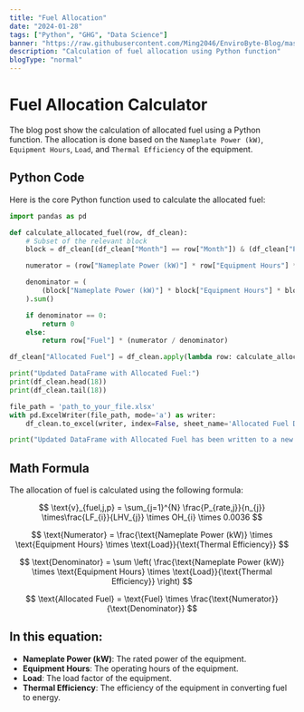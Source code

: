 ```yaml
---
title: "Fuel Allocation"
date: "2024-01-28"
tags: ["Python", "GHG", "Data Science"]
banner: "https://raw.githubusercontent.com/Ming2046/EnviroByte-Blog/master/images/fuelallocation.jpg"
description: "Calculation of fuel allocation using Python function"
blogType: "normal"
---
```


# Fuel Allocation Calculator

The blog post show the calculation of allocated fuel using a Python function. The allocation is done based on the `Nameplate Power (kW)`, `Equipment Hours`, `Load`, and `Thermal Efficiency` of the equipment.

## Python Code

Here is the core Python function used to calculate the allocated fuel:

```python
import pandas as pd

def calculate_allocated_fuel(row, df_clean):
    # Subset of the relevant block
    block = df_clean[(df_clean["Month"] == row["Month"]) & (df_clean["Phase"] == row["Phase"])]

    numerator = (row["Nameplate Power (kW)"] * row["Equipment Hours"] * row["Load"]) / row["Thermal Eff."]

    denominator = (
        (block["Nameplate Power (kW)"] * block["Equipment Hours"] * block["Load"]) / block["Thermal Eff."]
    ).sum()

    if denominator == 0:
        return 0
    else:
        return row["Fuel"] * (numerator / denominator)

df_clean["Allocated Fuel"] = df_clean.apply(lambda row: calculate_allocated_fuel(row, df_clean), axis=1)

print("Updated DataFrame with Allocated Fuel:")
print(df_clean.head(18))
print(df_clean.tail(18))

file_path = 'path_to_your_file.xlsx'
with pd.ExcelWriter(file_path, mode='a') as writer:
    df_clean.to_excel(writer, index=False, sheet_name='Allocated Fuel Data')

print("Updated DataFrame with Allocated Fuel has been written to a new sheet in the original Excel file.")
```

## Math Formula

The allocation of fuel is calculated using the following formula:

$$
\text{v}_{fuel,j,p} = \sum_{j=1}^{N} \frac{P_{rate,j}}{n_{j}} \times\frac{LF_{i}}{LHV_{j}} \times OH_{i} \times 0.0036
$$

$$
\text{Numerator} = \frac{\text{Nameplate Power (kW)} \times \text{Equipment Hours} \times \text{Load}}{\text{Thermal Efficiency}}
$$

$$
\text{Denominator} = \sum \left( \frac{\text{Nameplate Power (kW)} \times \text{Equipment Hours} \times \text{Load}}{\text{Thermal Efficiency}} \right)
$$

$$
\text{Allocated Fuel} = \text{Fuel} \times \frac{\text{Numerator}}{\text{Denominator}}
$$

## In this equation:

- **Nameplate Power (kW)**: The rated power of the equipment.
- **Equipment Hours**: The operating hours of the equipment.
- **Load**: The load factor of the equipment.
- **Thermal Efficiency**: The efficiency of the equipment in converting fuel to energy.
